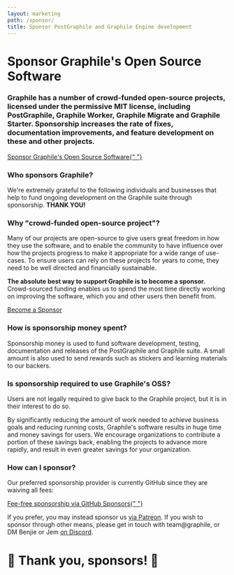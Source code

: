 ```yaml
---
layout: marketing
path: /sponsor/
title: Sponsor PostGraphile and Graphile Engine development
---
```



<MarketingLayout blue>
<Hero bg="white">

# Sponsor Graphile's Open Source Software

</Hero>

<MarketingSection bg="white" left maxWidth>
<h3>
  Graphile has a number of crowd-funded open-source projects, licensed under
  the permissive MIT license, including PostGraphile, Graphile Worker,
  Graphile Migrate and Graphile Starter. Sponsorship increases the rate of
  fixes, documentation improvements, and feature development on these and
  other projects.
</h3>

<div class="flex">
  <a class="button--solid" href="https://github.com/users/benjie/sponsorship">
    Sponsor Graphile's Open Source Software{" "}
    <span class="fas fa-fw fa-external-link-square-alt" />
  </a>
</div>

</MarketingSection>
<MarketingDivide from="white" to="medium" />

<MarketingSection bg="medium">

### Who sponsors Graphile?

<div style={{maxWidth: '48rem', margin: '0 auto'}}>

We're extremely grateful to the following individuals and businesses that help
to fund ongoing development on the Graphile suite through sponsorship. **THANK
YOU!**

</div>

<!-- SPONSORS_BEGIN -->

<Sponsors level="featured">
  <Sponsor
    name="Surge"
    avatar="/images/sponsors/surge.png"
    href="https://surge.io/"
  />
  <Sponsor
    name="Story.ai"
    avatar="/images/sponsors/storyscript.png"
    href="https://storyscript.com/?utm_source=postgraphile"
    business
  />
  <Sponsor
    name="Chad Furman"
    avatar="/images/sponsors/chadf.png"
    href="http://chads.website"
  />
  <Sponsor
    name="The Guild"
    avatar="/images/sponsors/theguild.png"
    href="https://www.the-guild.dev/"
    business
  />
  <Sponsor
    name="Fanatics"
    avatar="/images/sponsors/fanatics.png"
    href="https://www.fanatics.com/"
  />
  <Sponsor
    name="Enzuzo"
    avatar="/images/sponsors/enzuzo.png"
    href="https://www.enzuzo.com/"
  />
</Sponsors>
<Sponsors level="leaders">
  <Sponsor name="Robert Claypool" />
  <Sponsor name="Joe Dennis" />
  <Sponsor
    name="Qwick"
    avatar="/images/sponsors/qwick.png"
    href="https://qwick.com/"
    business
  />
  <Sponsor name="domonda" avatar="/images/sponsors/domonda.png" business />
  <Sponsor name="Jack Dinker" />
  <Sponsor name="DocIQ" avatar="/images/sponsors/dociq.png" business />
  <Sponsor name="nigelrmtaylor" />
  <Sponsor
    name="Politics Rewired"
    avatar="/images/sponsors/politics-rewired.png"
    href="https://politicsrewired.com/"
    business
  />
  <Sponsor
    name="Principia Mentis"
    avatar="/images/sponsors/principiamentis.png"
    business
  />
  <Sponsor name="HR-ON" avatar="/images/sponsors/hron.png" business />
  <Sponsor
    name="Luxor Labs"
    avatar="/images/sponsors/luxorlabs.jpeg"
    business
  />
  <Sponsor
    name="Dovetail"
    avatar="/images/sponsors/dovetail.jpg"
    href="https://dovetailapp.com/"
    business
  />
  <Sponsor name="PostHog" avatar="/images/sponsors/posthog.png" business />
  <Sponsor name="Taiste" avatar="/images/sponsors/taiste-sq.svg" business />
  <Sponsor name="Axinom" avatar="/images/sponsors/axinom.png" business />
  <Sponsor name="Notably" avatar="/images/sponsors/notably.png" business />
  <Sponsor name="Nathanael Beisiegel" />
  <Sponsor name="William Baxter" />
  <Sponsor
    name="SuperRare Labs"
    avatar="/images/sponsors/superrare.png"
    business
  />
  <Sponsor name="latch.bio" avatar="/images/sponsors/latchbio.jpg" business />
</Sponsors>
<Sponsors level="supporters">
  <Sponsor
    name="Postlight"
    avatar="/images/sponsors/postlight.jpg"
    href="https://postlight.com/?utm_source=graphile"
    business
  />
  <Sponsor name="Philipp Litzenberger" />
  <Sponsor name="Sam Levin" />
  <Sponsor name="Matt Bretl" contributor />
  <Sponsor name="Chris Watland" />
  <Sponsor name="Mark" />
  <Sponsor name="svarmony" business />
  <Sponsor name="Simon Elliott" />
  <Sponsor name="James Rascoe" />
  <Sponsor name="CJ Lazell" />
  <Sponsor name="Mansoor Razzaq" />
  <Sponsor name="Jimmy Liu" />
  <Sponsor name="Keith Layne" />
  <Sponsor name="Olli Selamaa" />
  <Sponsor name="Paul Melnikow" />
  <Sponsor name="Alvin Ali Khaled" />
  <Sponsor name="Dani Kenan" />
  <Sponsor name="Stéphane Klein" />
  <Sponsor name="Splitgraph" business />
  <Sponsor name="Kadi Kraman" />
  <Sponsor name="Andrew Poland" />
  <Sponsor name="OnThisSpot" business />
  <Sponsor name="Benjamin Berman" />
  <Sponsor name="Zymego" business />
  <Sponsor name="ARK" business />
  <Sponsor name="Sen Palanisami" />
  <Sponsor name="nick" />
  <Sponsor name="CartoLab" business />
</Sponsors>
<Sponsors level="backers">
  <Sponsor name="plus 70 more backers..." plain />
</Sponsors>

<!-- SPONSORS_END -->

</MarketingSection>
<MarketingDivide from="medium" to="dark" via="light" down />

<MarketingSection bg="dark" left maxWidth>

### Why "crowd-funded open-source project"?

Many of our projects are open-source to give users great freedom in how they use
the software, and to enable the community to have influence over how the
projects progress to make it appropriate for a wide range of use-cases. To
ensure users can rely on these projects for years to come, they need to be well
directed and financially sustainable.

**The absolute best way to support Graphile is to become a sponsor.**
Crowd-sourced funding enables us to spend the most time directly working on
improving the software, which you and other users then benefit from.

<div class="flex">
  <a class="button--solid" href="https://github.com/users/benjie/sponsorship">
    Become a Sponsor <span class="fas fa-fw fa-external-link-square-alt" />
  </a>
</div>

</MarketingSection>
<MarketingDivide from="dark" to="light" />
<MarketingSection bg="light" left maxWidth>

### How is sponsorship money spent?

Sponsorship money is used to fund software development, testing, documentation
and releases of the PostGraphile and Graphile suite. A small amount is also used
to send rewards such as stickers and learning materials to our backers.

</MarketingSection>
<MarketingDivide from="light" to="medium" down />
<MarketingSection bg="medium" left maxWidth>

### Is sponsorship required to use Graphile's OSS?

Users are not legally required to give back to the Graphile project, but it is
in their interest to do so.

By significantly reducing the amount of work needed to achieve business goals
and reducing running costs, Graphile's software results in huge time and money
savings for users. We encourage organizations to contribute a portion of these
savings back, enabling the projects to advance more rapidly, and result in even
greater savings for your organization.

</MarketingSection>
<MarketingDivide from="medium" to="dark" via="light" />
<MarketingSection bg="dark" left maxWidth>

### How can I sponsor?

Our preferred sponsorship provider is currently GitHub since they are waiving
all fees:

<div class="tc">
  <a class="button--solid" href="https://github.com/users/benjie/sponsorship">
    Fee-free sponsorship via GitHub Sponsors{" "}
    <span class="fas fa-fw fa-external-link-square-alt" />
  </a>
</div>

If you prefer, you may instead sponsor us
[via Patreon](https://www.patreon.com/benjie). If you wish to sponsor through
other means, please get in touch with team@graphile, or DM Benjie or Jem
[on Discord](http://discord.gg/graphile).

# 🙏 Thank you, sponsors! 🙏

</MarketingSection>
</MarketingLayout>
